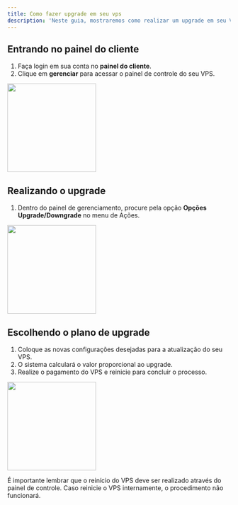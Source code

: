 ```yaml
---
title: Como fazer upgrade em seu vps
description: 'Neste guia, mostraremos como realizar um upgrade em seu VPS.'
---
```


## Entrando no painel do cliente

1. Faça login em sua conta no **painel do cliente**.
2. Clique em **gerenciar** para acessar o painel de controle do seu VPS.

<img height="200" src="/images/paineldecontrole.png" />

## Realizando o upgrade

1. Dentro do painel de gerenciamento, procure pela opção **Opções Upgrade/Downgrade** no menu de Ações.

<img height="200" src="/images/upgrade-vps/upgrade.png" />

## Escolhendo o plano de upgrade

1. Coloque as novas configurações desejadas para a atualização do seu VPS.
2. O sistema calculará o valor proporcional ao upgrade.
3. Realize o pagamento do VPS e reinicie para concluir o processo.

<img height="200" src="/images/upgrade-vps/escolherconfig.png" />

<Warning>É importante lembrar que o reinício do VPS deve ser realizado através do painel de controle. Caso reinicie o VPS internamente, o procedimento não funcionará.</Warning>